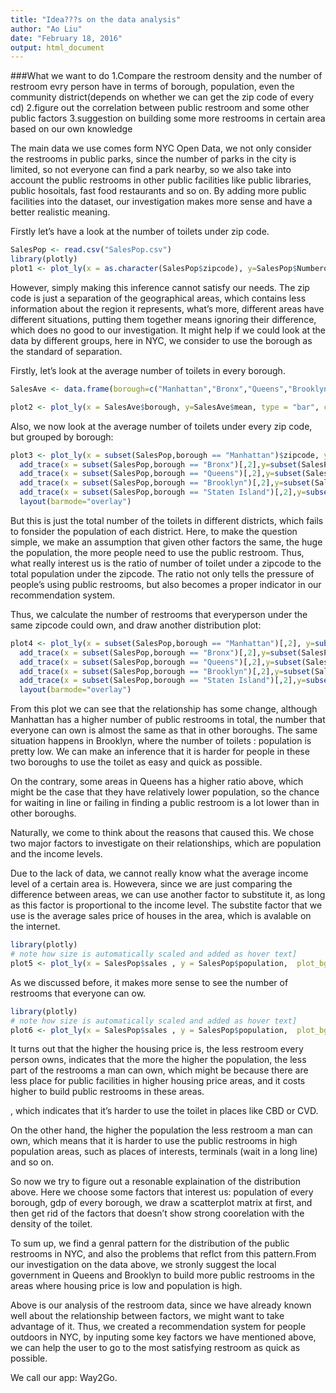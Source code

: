 ```yaml
---
title: "Idea???s on the data analysis"
author: "Ao Liu"
date: "February 18, 2016"
output: html_document
---
```


###What we want to do
1.Compare the restroom density and the number of restroom evry person have in terms of borough, population, even the community district(depends on whether we can get the zip code of every cd)
2.figure out the correlation between public restroom and some other public factors
3.suggestion on building some more restrooms in certain area based on our own knowledge


The main data we use comes form NYC Open Data,  we not only consider the restrooms in public parks, since the number of parks in the city is limited, so not everyone can find a park nearby, so we also take into account the public restrooms in other public facilities like public libraries, public hosoitals, fast food restaurants and so on. By adding more public facilities into the dataset, our investigation makes more sense and have a better realistic meaning.

Firstly let's have a look at the number of toilets  under zip code.


```r
SalesPop <- read.csv("SalesPop.csv")
library(plotly)
plot1 <- plot_ly(x = as.character(SalesPop$zipcode), y=SalesPop$NumberofRestrooms, type = "bar", color = SalesPop$borough)

```

However, simply making this inference cannot satisfy our needs. The zip code is just a separation of the geographical areas, which contains less information about the region it represents, what's more, different areas have different situations, putting them together means ignoring their difference, which does no good to our investigation. It might help if we could look at the data by different groups, here in NYC, we consider to use the borough as the standard of separation.

Firstly, let's look at the average number of toilets in every borough.

```r
SalesAve <- data.frame(borough=c("Manhattan","Bronx","Queens","Brooklyn","Staten Island"),mean=c(mean(subset(SalesPop,borough == "Manhattan")[,5]),mean(subset(SalesPop,borough == "Bronx")[,5]),mean(subset(SalesPop,borough == "Queens")[,5]), mean(subset(SalesPop,borough == "Brooklyn")[,5]),mean(subset(SalesPop,borough == "Staten Island")[,5])))

plot2 <- plot_ly(x = SalesAve$borough, y=SalesAve$mean, type = "bar", color = SalesAve$borough)
```


Also, we now look at the average number of toilets under every zip code, but grouped by borough:

```r

plot3 <- plot_ly(x = subset(SalesPop,borough == "Manhattan")$zipcode, y=subset(SalesPop,borough == "Manhattan")$NumberofRestrooms, opacity = 0.6,mode = "markers",xlim=c(0,5)) %>%
  add_trace(x = subset(SalesPop,borough == "Bronx")[,2],y=subset(SalesPop,borough == "Bronx")[,5]) %>%
  add_trace(x = subset(SalesPop,borough == "Queens")[,2],y=subset(SalesPop,borough == "Queens")[,5]) %>%
  add_trace(x = subset(SalesPop,borough == "Brooklyn")[,2],y=subset(SalesPop,borough == "Brooklyn")[,5]) %>%
  add_trace(x = subset(SalesPop,borough == "Staten Island")[,2],y=subset(SalesPop,borough == "Staten Island")[,5]) %>%
  layout(barmode="overlay")
```


But this is just the total number of the toilets in different districts, which fails to fonsider the population of each district. Here, to make the question simple, we make an assumption that given other factors the same, the huge the population, the more people need to use the public restroom. Thus, what really interest us is the ratio of number of toilet under a zipcode to the total population under the zipcode. The ratio not only tells the pressure of people's using public restrooms, but also becomes a proper indicator in our recommendation system.

Thus, we calculate the number of restrooms that everyperson under the same zipcode could own, and draw another distribution plot:

```r
plot4 <- plot_ly(x = subset(SalesPop,borough == "Manhattan")[,2], y=subset(SalesPop,borough == "Manhattan")[,5]/subset(SalesPop,borough == "Manhattan")[,4], opacity = 0.6, mode = "markers",xlim=c(0,5)) %>%
  add_trace(x = subset(SalesPop,borough == "Bronx")[,2],y=subset(SalesPop,borough == "Bronx")[,5]/subset(SalesPop,borough == "Bronx")[,4]) %>%
  add_trace(x = subset(SalesPop,borough == "Queens")[,2],y=subset(SalesPop,borough == "Queens")[,5]/subset(SalesPop,borough == "Queens")[,4]) %>%
  add_trace(x = subset(SalesPop,borough == "Brooklyn")[,2],y=subset(SalesPop,borough == "Brooklyn")[,5]/subset(SalesPop,borough == "Brooklyn")[,4]) %>%
  add_trace(x = subset(SalesPop,borough == "Staten Island")[,2],y=subset(SalesPop,borough == "Staten Island")[,5]/subset(SalesPop,borough == "Staten Island")[,4]) %>%
  layout(barmode="overlay")
```
From this plot we can see that the relationship has some change, although Manhattan has a higher number of public restrooms in total, the number that everyone can own is almost the same as that in other boroughs. The same situation happens in Brooklyn, where the number of toilets : population is pretty low. We can make an inference that it is harder for people in these two boroughs to use the toilet as easy and quick as possible.

On the contrary, some areas in Queens has a higher ratio above, which might be the case that they have relatively lower population, so the chance for waiting in line or failing in finding a public restroom is a lot lower than in other boroughs.


Naturally, we come to think about the reasons that caused this. We chose two major factors to investigate on their relationships, which are population and the income levels.

Due to the lack of data, we cannot really know what the average income level of a certain area is. Howevera, since we are just comparing the difference between areas, we can use another factor to substitute it, as long as this factor is proportional to the income level. The substite factor that we use is the average sales price of houses in the area, which is avalable on the internet.


```r
library(plotly)
# note how size is automatically scaled and added as hover text]
plot5 <- plot_ly(x = SalesPop$sales , y = SalesPop$population,  plot_bgcolor="blue", size =SalesPop$NumberofRestrooms/SalesPop$population  , color=SalesPop$borough, mode = "markers")
```


As we discussed before, it makes more sense to see the number of restrooms that everyone can ow.
```r
library(plotly)
# note how size is automatically scaled and added as hover text]
plot6 <- plot_ly(x = SalesPop$sales , y = SalesPop$population,  plot_bgcolor="blue", size =SalesPop$NumberofRestrooms/SalesPop$population  , color=SalesPop$borough, mode = "markers")

```

It turns out that the higher the housing price is, the less restroom every person owns, indicates that the more the higher the population, the less part of the restrooms a man can own, which might be because there are less place for public facilities in higher housing price areas, and it costs higher to build public restrooms in these areas.

, which indicates that it's harder to use the toilet in places like CBD or CVD. 

On the other hand, the higher the population the less restroom a man can own, which means that it is harder to use the public restrooms in high population areas, such as places of interests, terminals (wait in a long line) and so on.




So now we try to figure out a resonable explaination of the distribution above.
Here we choose some factors that interest us: population of every borough, gdp of every borough, we draw a scatterplot matrix at first, and then get rid of the factors that doesn't show strong coorelation with the density of the toilet.


To sum up, we find a genral pattern for the distribution of the public restrooms in NYC, and also the problems that reflct from this pattern.From our investigation on the data above, we stronly suggest the local government in Queens and Brooklyn to build more public restrooms in the areas where housing price is low and population is high.

Above is our analysis of the restroom data, since we have already known well about the relationship between factors, we might want to take advantage of it. Thus, we created a recommendation system for people outdoors in NYC, by inputing some key factors we have mentioned above, we can help the user to go to the most satisfying restroom as quick as possible.

We call our app: Way2Go.

